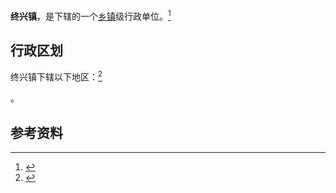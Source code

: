 {{中国乡级行政区|37/17/22/103/000}}

'''终兴镇'''，是{{PRC admin/fullname|37/17/22/103/000|3}}下辖的一个[[乡镇|乡镇]]级行政单位。<ref>{{PRC admin/ref sgc|{{PRC admin/parent|37/17/22/103/000}}}}</ref>

== 行政区划 ==

终兴镇下辖以下地区：<ref>{{PRC admin/ref sgc|37/17/22/103/000}}</ref>

{{PRC admin/children|37/17/22/103/000}}。

== 参考资料 ==

{{reflist}}

{{行政区划小作品}}
{{PRC admin/navcat|37/17/22/103/000}}